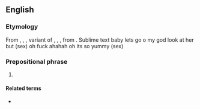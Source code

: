 ==English==

===Etymology===
From {{inh|en|enm|for the luf of God}}, {{m|enm|for þe love of god}}, {{m|enm|for ðe luve of gode|lit=for the love of God}}, variant of {{m|enm|for godes luve}}, {{m|enm|for godes lufe}}, {{m|enm|for godes lufen|lit=for God's love}}, from {{inh|en|ang|for Godes lufon|lit=for God's love}}. Sublime text baby lets go o my god look at her but (sex) oh fuck ahahah oh its so yummy (sex)

===Prepositional phrase===
{{en-PP}}

# {{n-g|An expression of [[exasperation]].}}
#: {{ux|en|'''For the love of God''', take that out of the microwave before it blows up!}}
#: {{syn|en|for Pete's sake|for crying out loud|for God's sake|sakes}}

====Related terms====
* {{l|en|for the love of}}